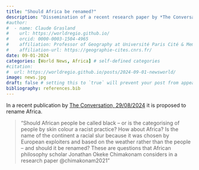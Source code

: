 ```yaml
---
title: "Should Africa be renamed?"
description: "Dissemination of a recent research paper by *The Conversation*"
#author:
#  - name: Claude Grasland
#    url: https://worldregio.github.io/
#    orcid: 0000-0003-1504-4965
#    affiliation: Professor of Geography at Université Paris Cité & Member of UMR 8504 Géographie-cités
#    affiliation-url: https://geographie-cites.cnrs.fr/
date: 09-01-2024
categories: [World News, Africa] # self-defined categories
#citation: 
#  url: https://worldregio.github.io/posts/2024-09-01-newsworld/ 
image: news.jpg
draft: false # setting this to `true` will prevent your post from appearing on your listing page until you're ready!
bibliography: references.bib
---
```


In a recent publication by [The Conversation, 29/08/2024](https://theconversation.com/is-africa-a-racial-slur-and-should-the-continent-be-renamed-234740) it is proposed to rename Africa.

> "Should African people be called black -- or is the categorising of people by skin colour a racist practice? How about Africa? Is the name of the continent a racial slur because it was chosen by European exploiters and based on the weather rather than the people -- and should it be renamed? These are questions that African philosophy scholar Jonathan Okeke Chimakonam considers in a research paper @chimakonam2021"
